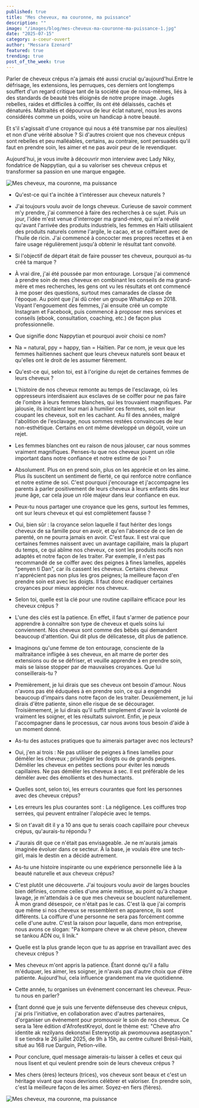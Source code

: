 ```yaml
---
published: true
title: "Mes cheveux, ma couronne, ma puissance"
description: ""
image: "/images/blog/mes-cheveux-ma-couronne-ma-puissance-1.jpg"
date: "2025-07-15"
category: a-coeur-ouvert
author: "Messara Ezenard"
featured: true
trending: true
post_of_the_week: true
---
```


Parler de cheveux crépus n'a jamais été aussi crucial qu'aujourd'hui.Entre le défrisage, les extensions, les perruques, ces derniers ont longtemps souffert d'un regard critique tant de la société que de nous-mêmes, liés à des standards de beauté très éloignés de notre propre image. Jugés rebelles, raides et difficiles à coiffer, ils ont été délaissés, cachés et dénaturés. Maltraités et dépourvus de leur éclat naturel, nous les avons considérés comme un poids, voire un handicap à notre beauté. 

Et s'il s'agissait d'une croyance qui nous a été transmise par nos aïeul(es) et non d'une vérité absolue ? 
Si d'autres croient que nos cheveux crépus sont rebelles et peu malléables, certains, au 
contraire, sont persuadés qu'il faut en prendre soin, les aimer et ne pas avoir peur de le revendiquer. 

Aujourd'hui, je vous invite à découvrir mon interview avec Lady Niky, fondatrice de Nappytian, qui a su valoriser ses cheveux crépus et transformer sa passion en une marque engagée. 

![Mes cheveux, ma couronne, ma puissance](/images/blog/mes-cheveux-ma-couronne-ma-puissance-2.png)


- Qu'est-ce qui t'a incitée à t'intéresser aux cheveux naturels ?
- J'ai toujours voulu avoir de longs cheveux. Curieuse de savoir comment m'y prendre, j'ai commencé à faire des recherches à ce sujet. Puis un jour, l'idée m'est venue d'interroger ma grand-mère, qui m'a révélé qu'avant l'arrivée des produits industriels, les femmes en Haïti utilisaient des produits naturels comme l'argile, le cacao, et se coiffaient avec 
de l'huile de ricin. J'ai commencé à concocter mes propres recettes et à en faire usage régulièrement jusqu'à obtenir le résultat tant convoité. 


- Si l'objectif de départ était de faire pousser tes cheveux, pourquoi as-tu créé ta marque ?
- À vrai dire, j'ai été poussée par mon entourage. Lorsque j'ai commencé à prendre soin de mes cheveux en combinant les conseils de ma grand-mère et mes 
recherches, les gens ont vu les résultats et ont commencé à me poser des questions, surtout mes camarades de classe de l'époque. 
Au point que j'ai dû créer un groupe WhatsApp en 2018. 
Voyant l'engouement des femmes, j'ai ensuite créé un compte Instagram et Facebook, puis commencé à proposer mes services et conseils (ebook, consultation, coaching, etc.) 
de façon plus professionnelle.

- Que signifie donc Nappytian et pourquoi avoir choisi ce nom? 
- Na = natural, ppy = happy, tian = Haïtien. Par ce nom, je veux que les femmes haïtiennes sachent que leurs cheveux naturels sont beaux et qu'elles ont le droit de les assumer fièrement. 

- Qu'est-ce qui, selon toi, est à l'origine du rejet de certaines femmes de leurs cheveux ? 
- L'histoire de nos cheveux remonte au temps de l'esclavage, où les oppresseurs interdisaient aux esclaves de se coiffer pour ne pas faire de l'ombre à leurs femmes blanches, qui les trouvaient magnifiques. Par jalousie, ils incitaient leur mari à humilier ces femmes, soit en leur coupant les cheveux, soit en les cachant. 
Au fil des années, malgré l'abolition de l'esclavage, nous sommes restées 
convaincues de leur non-esthétique. Certains en ont même développé un dégoût, voire un rejet. 

- Les femmes blanches ont eu raison de nous jalouser, car nous sommes vraiment magnifiques. Penses-tu que nos cheveux jouent un rôle important dans notre confiance et notre estime de soi ?
- Absolument. Plus on en prend soin, plus on les apprécie et on les aime. Plus ils suscitent un sentiment de fierté, ce qui renforce notre confiance et notre estime de soi. 
C'est pourquoi j'encourage et j'accompagne les parents à parler positivement de leurs cheveux à leurs enfants dès leur jeune âge, car cela joue un rôle majeur dans leur 
confiance en eux. 

- Peux-tu nous partager une croyance que les gens, surtout les femmes, ont sur leurs cheveux et qui est complètement fausse ?
- Oui, bien sûr : la croyance selon laquelle il faut hériter des longs cheveux de sa famille pour en avoir, et qu'en l'absence de ce lien de parenté, on ne pourra jamais en avoir. C'est faux. Il est vrai que certaines femmes naissent avec un avantage capillaire, mais la plupart du temps, ce qui abîme nos cheveux, ce sont les produits nocifs non adaptés et notre façon de les traiter. 
Par exemple, il n'est pas recommandé de se coiffer avec des peignes à fines lamelles, appelés "penyen ti Dan", car ils cassent les cheveux. 
Certains cheveux n'apprécient pas non plus 
les gros peignes; la meilleure façon d'en prendre soin est avec les doigts. 
Il faut donc éradiquer certaines croyances pour mieux apprécier nos cheveux.

- Selon toi, quelle est la clé pour une routine capillaire efficace pour les cheveux crépus ?
- L'une des clés est la patience. En effet, il faut s'armer de patience pour apprendre à connaître son type de cheveux et quels soins lui conviennent. 
Nos cheveux sont comme des bébés qui demandent beaucoup d'attention. Qui dit plus de délicatesse, dit plus de patience.

- Imaginons qu'une femme de ton entourage, consciente de la maltraitance infligée à ses cheveux, en ait marre de porter des extensions ou de se défriser, et veuille apprendre à en prendre soin, mais se laisse stopper par de mauvaises croyances. Que lui 
conseillerais-tu ?
- Premièrement, je lui dirais que ses cheveux ont besoin d'amour. 
Nous n'avons pas été éduquées à en prendre soin, ce qui a engendré beaucoup d'impairs dans notre façon de les traiter. 
Deuxièmement, je lui dirais d'être patiente, sinon elle risque de se décourager. Troisièmement, je lui dirais qu'il suffit simplement d'avoir la volonté de vraiment les soigner, et les résultats suivront. 
Enfin, je peux l'accompagner dans le 
processus, car nous avons tous besoin d'aide 
à un moment donné.

- As-tu des astuces pratiques que tu aimerais partager avec nos lecteurs?
- Oui, j'en ai trois : 
Ne pas utiliser de peignes à fines lamelles pour démêler les cheveux ; privilégier les 
doigts ou de grands peignes. 
Démêler les cheveux en petites sections pour 
éviter les nœuds capillaires. 
Ne pas démêler les cheveux à sec. Il est 
préférable de les démêler avec des émollients et des humectants.

- Quelles sont, selon toi, les erreurs courantes que font les personnes avec des cheveux crépus?
- Les erreurs les plus courantes sont : 
La négligence. 
Les coiffures trop serrées, qui peuvent entraîner l'alopécie avec le temps.

- Si on t'avait dit il y a 10 ans que tu serais coach capillaire pour cheveux crépus, qu'aurais-tu répondu ? 
- J'aurais dit que ce n'était pas envisageable. Je ne m'aurais jamais imaginée évoluer dans 
ce secteur. 
À la base, je voulais être une tech-girl, mais le 
destin en a décidé autrement. 

- As-tu une histoire inspirante ou une expérience personnelle liée à la beauté naturelle et aux cheveux crépus?
- C'est plutôt une découverte. J'ai toujours voulu avoir de larges boucles bien définies, comme celles d'une amie métisse, au point qu'à chaque lavage, je m'attendais à ce que mes cheveux se bouclent naturellement. À mon grand désespoir, ce n'était pas le cas. C'est là que j'ai compris que même si nos cheveux se ressemblent en apparence, ils sont différents. La coiffure d'une personne ne sera pas forcément comme celle d'une autre. C'est la raison pour laquelle, dans mon entreprise, nous avons ce slogan: "Pa 
kompare cheve w ak cheve pèson, chevew se tankou ADN ou, li Inik."

- Quelle est la plus grande leçon que tu as apprise en travaillant avec des cheveux crépus ? 
- Mes cheveux m'ont appris la patience. Étant donné qu'il a fallu m'éduquer, les aimer, les soigner, je n'avais pas d'autre choix que d'être patiente. 
Aujourd'hui, cela influence grandement ma vie quotidienne.

- Cette année, tu organises un événement concernant les cheveux. Peux-tu nous en parler? 
- Étant donné que je suis une fervente défenseuse des cheveux crépus, j'ai pris l'initiative, en collaboration avec d'autres partenaires, d'organiser un événement pour promouvoir le soin de nos cheveux. Ce sera 
la 1ère édition d'AfrofestKreyol, dont le thème est: "Cheve afro identite ak rezilyans dekonstwi Estereyotip ak pwomouvwa aseptasyon." 
Il se tiendra le 26 juillet 2025, de 9h à 15h, au centre culturel Brésil-Haïti, situé au 168 rue Darguin, Petion-ville.

- Pour conclure, quel message aimerais-tu laisser à celles et ceux qui nous lisent et qui veulent prendre soin de leurs cheveux crépus 
? 
- Mes chers (ères) lecteurs (trices), vos 
cheveux sont beaux et c'est un héritage vivant que nous devrions célébrer et valoriser. En prendre soin, c'est la meilleure façon de les aimer. 
Soyez-en fiers (fières). 


![Mes cheveux, ma couronne, ma puissance](/images/blog/mes-cheveux-ma-couronne-ma-puissance-3.png)


